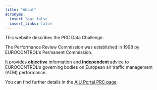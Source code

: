 ```yaml
---
title: "About"
acronyms:
  insert_loa: false
  insert_links: false
---
```

This website describes the PRC Data Challenge.

The Performance Review Commission was established in 1998 by EUROCONTROL’s
Permanent Commission.

It provides **objective** information and **independent** advice to EUROCONTROL’s
governing bodies on European air traffic management (ATM) performance.


You can find further details in the [AIU Portal PRC page][prcpage]

[prcpage]: <https://ansperformance.eu/about/prc/> "PRC page"